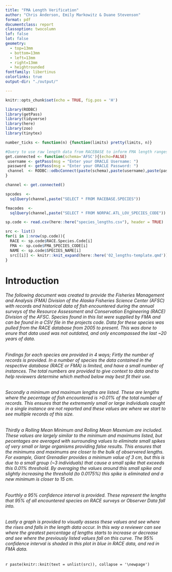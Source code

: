```yaml
---
title: "FMA Length Verification"
author: "Chris Anderson, Emily Markowitz & Duane Stevenson"
format: pdf
documentclass: report
classoption: twocolumn
lof: false
lot: false
geometry:
  - top=13mm
  - bottom=13mm
  - left=13mm
  - right=13mm
  - heightrounded
fontfamily: libertinus
colorlinks: true
output-dir: "./output/"

---
```


```r
knitr::opts_chunk$set(echo = TRUE, fig.pos = 'H')

library(RODBC)
library(getPass)
library(tidyverse)
library(here)
library(zoo)
library(tinytex)

number_ticks <- function(n) {function(limits) pretty(limits, n)}
```

```r
#Query to use raw length data from RACEBASE to inform FMA length ranges
get.connected <- function(schema='AFSC'){(echo=FALSE)
 username <- getPass(msg = "Enter your ORACLE Username: ")
 password <- getPass(msg = "Enter your ORACLE Password: ")
 channel  <- RODBC::odbcConnect(paste(schema),paste(username),paste(password), believeNRows=FALSE)
}

channel <- get.connected()

spcodes  <-
  sqlQuery(channel,paste("SELECT * FROM RACEBASE.SPECIES")) 

fmacodes  <-
  sqlQuery(channel,paste("SELECT * FROM NORPAC.ATL_LOV_SPECIES_CODE"))

sp.code <- read.csv(here::here("species_lengths.csv"), header = TRUE)
```

```r
src <- list()
for(i in 1:nrow(sp.code)){
  RACE <- sp.code$RACE.Species.Code[i]
  FMA <- sp.code$FMA_SPECIES_CODE[i]
  NAME <- sp.code$SPECIES_NAME[i]
  src[[i]] <- knitr::knit_expand(here::here('02_lengths-template.qmd'))
}
```

\onecolumn

# Introduction
###### The following document was created to provide the Fisheries Management and Analysis (FMA) Division of the Alaska Fisheries Science Center (AFSC) with records and historical data of fish encountered during the annual surveys of the Resource Assessment and Conservation Engineering (RACE) Division of the AFSC. Species found in this list were supplied by FMA and can be found in a CSV file in the projects code. Data for these species was pulled from the RACE database from 2005 to present. This was done to enure that data used was not outdated, and only encompassed the last ~20 years of data.


###### Findings for each species are provided in 4 ways; Firtly the number of records is provided. In a number of species the data contained in the respective database (RACE or FMA) is limited, and have a small number of instances. The total numbers are provided to give context to data and to help reviewers determine which method below may best fit their use. 


###### Secondly a minimum and maximum lengths are listed. These are lengths where the pecentage of fish encountered is >0.01% of the total number of records. This ensures that the extrememly small or large individuals caught in a single instance are not reported and these values are where we start to see multiple records of this size. 


###### Thirdly a Rolling Mean Minimum and Rolling Mean Maxmium are included. These values are largely similar to the minimum and maximums listed, but pecentages are averaged with surrounding values to eliminate small spikes of very small or large organisms providing false results. This ensures that the minimums and maximums are closer to the bulk of observered lengths. For example, Giant Grenadier provides a minimum value of 3 cm, but this is due to a small group (~3 individuals) that cause a small spike that exceeds this 0.01% threshold. By averaging the values around this small spike and slightly increasing the threshold (to 0.0175%) this spike is eliminated and a new minimum is closer to 15 cm.


###### Fourthly a 95% confidence interval is provided. These represent the lengths that 95% of all encountered species on RACE surveys or Observer Data fall into. 


###### Lastly a graph is provided to visually assess these values and see where the rises and falls in the length data occur. In this way a reviewer can see where the greatest percentage of lengths starts to increase or decrease and see where the previously listed values fall on this curve. The 95% confidence interval is shaded in this plot in blue in RACE data, and red in FMA data.

\newpage

```{=tex}
\pagebreak
```

\twocolumn

`r paste(knitr::knit(text = unlist(src)), collapse = '\newpage')`